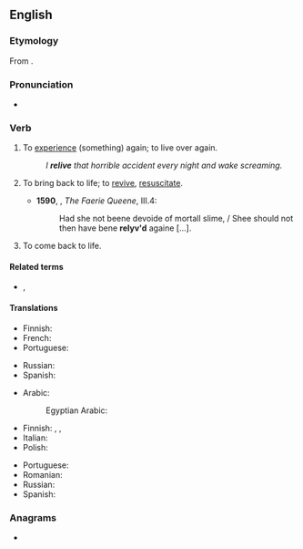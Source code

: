 ==English==

===Etymology===
From {{prefix|en|re|live}}.

===Pronunciation===
* {{a|UK}} {{IPA|/ɹiːˈlɪv/|lang=en}}

===Verb===
{{en-verb|reliv}}

# {{lb|en|transitive}} To [[experience]] (something) again; to live over again. {{defdate|from 18th c.}}
#: ''I '''relive''' that horrible accident every night and wake screaming.''
# {{lb|en|obsolete|transitive}} To bring back to life; to [[revive]], [[resuscitate]]. {{defdate|16th-17th c.}}
#* '''1590''', {{w|Edmund Spenser}}, ''The Faerie Queene'', III.4:
#*: Had she not beene devoide of mortall slime, / Shee should not then have bene '''relyv'd''' againe [...].
# {{lb|en|intransitive}} To come back to life.

====Related terms====
* {{l|en|re-experience}}, {{l|en|reexperience}}

====Translations====
{{trans-top|to come back to life}}
* Finnish: {{t+|fi|virota}}
* French: {{t+|fr|revivre}}
* Portuguese: {{t+|pt|reviver}}
{{trans-mid}}
* Russian: {{t+|ru|оживать|impf}}
* Spanish: {{t+|es|revivir}}
{{trans-bottom}}

{{trans-top|to experience again}}
* Arabic: {{t|ar|أَحْيَا}}
*: Egyptian Arabic: {{t|arz|أحيا|tr=ʾaḥyā}}
* Finnish: {{t|fi|[[elää]] [[uudelleen]]}}, {{t|fi|[[kokea]] uudelleen}}, {{t|fi|[[käydä läpi]] uudelleen}}
* Italian: {{t+|it|rivivere}}
* Polish: {{t|pl|[[przeżyć]] [[na nowo]]}}
{{trans-mid}}
* Portuguese: {{t+|pt|reviver}}
* Romanian: {{t+|ro|retrăi}}
* Russian: {{t+|ru|переживать|impf}}
* Spanish: {{t+|es|revivir}}
{{trans-bottom}}

===Anagrams===
* {{anagrams|en|a=eeilrv|eviler|levier|liever|revile|veiler}}
